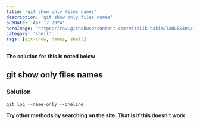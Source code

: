 ---
title: 'git show only files names'
description: 'git show only files names'
pubDate: 'Apr 17 2024'
heroImage: 'https://raw.githubusercontent.com/vitalik-hakim/TABLES404/main/error_b/SHELL.jpg'
category: 'shell'
tags: [git-show, names, shell]
---

**The solution for this is noted below**

## git show only files names

### Solution

```shell
git log --name-only --oneline
```
**Try other methods by searching on the site. That is if this doesn't work**
